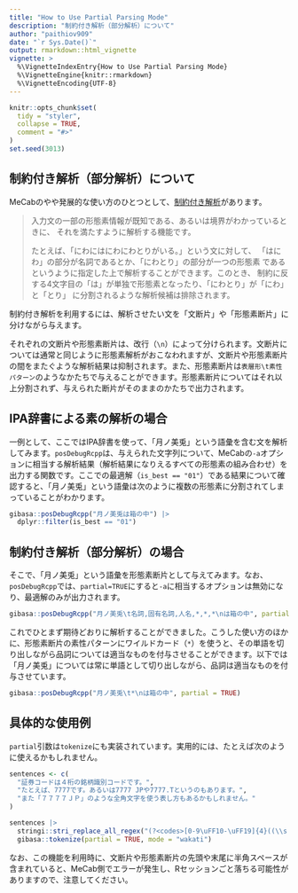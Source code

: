 ```yaml
---
title: "How to Use Partial Parsing Mode"
description: "制約付き解析（部分解析）について"
author: "paithiov909"
date: "`r Sys.Date()`"
output: rmarkdown::html_vignette
vignette: >
  %\VignetteIndexEntry{How to Use Partial Parsing Mode}
  %\VignetteEngine{knitr::rmarkdown}
  %\VignetteEncoding{UTF-8}
---
```


```r
knitr::opts_chunk$set(
  tidy = "styler",
  collapse = TRUE,
  comment = "#>"
)
set.seed(3013)
```

## 制約付き解析（部分解析）について

MeCabのやや発展的な使い方のひとつとして、[制約付き解析](https://taku910.github.io/mecab/partial.html)があります。

> 入力文の一部の形態素情報が既知である、あるいは境界がわかっているときに、 それを満たすように解析する機能です。
>
> たとえば、「にわにはにわにわとりがいる。」という文に対して、 「はにわ」の部分が名詞であるとか、「にわとり」の部分が一つの形態素 であるというように指定した上で解析することができます。このとき、 制約に反する4文字目の「は」が単独で形態素となったり、「にわとり」が「にわ」と「とり」 に分割されるような解析候補は排除されます。

制約付き解析を利用するには、解析させたい文を「文断片」や「形態素断片」に分けながら与えます。

それぞれの文断片や形態素断片は、改行（`\n`）によって分けられます。文断片については通常と同じように形態素解析がおこなわれますが、文断片や形態素断片の間をまたぐような解析結果は抑制されます。また、形態素断片は`表層形\t素性パターン`のようなかたちで与えることができます。形態素断片についてはそれ以上分割されず、与えられた断片がそのままのかたちで出力されます。

## IPA辞書による素の解析の場合

一例として、ここではIPA辞書を使って、「月ノ美兎」という語彙を含む文を解析してみます。`posDebugRcpp`は、与えられた文字列について、MeCabの`-a`オプションに相当する解析結果（解析結果になりえるすべての形態素の組み合わせ）を出力する関数です。ここでの最適解（`is_best == "01"`）である結果について確認すると、「月ノ美兎」という語彙は次のように複数の形態素に分割されてしまっていることがわかります。

```r
gibasa::posDebugRcpp("月ノ美兎は箱の中") |>
  dplyr::filter(is_best == "01")
```

## 制約付き解析（部分解析）の場合

そこで、「月ノ美兎」という語彙を形態素断片として与えてみます。なお、`posDebugRcpp`では、`partial=TRUE`にすると`-a`に相当するオプションは無効になり、最適解のみが出力されます。

```r
gibasa::posDebugRcpp("月ノ美兎\t名詞,固有名詞,人名,*,*,*\nは箱の中", partial = TRUE)
```

これでひとまず期待どおりに解析することができました。こうした使い方のほかに、形態素断片の素性パターンにワイルドカード（`*`）を使うと、その単語を切り出しながら品詞については適当なものを付与させることができます。以下では「月ノ美兎」については常に単語として切り出しながら、品詞は適当なものを付与させています。

```r
gibasa::posDebugRcpp("月ノ美兎\t*\nは箱の中", partial = TRUE)
```

## 具体的な使用例

`partial`引数は`tokenize`にも実装されています。実用的には、たとえば次のように使えるかもしれません。

```r
sentences <- c(
  "証券コードは４桁の銘柄識別コードです。",
  "たとえば、7777です。あるいは7777 JPや7777.Tというのもあります。",
  "また「７７７７ＪＰ」のような全角文字を使う表し方もあるかもしれません。"
)

sentences |>
  stringi::stri_replace_all_regex("(?<codes>[0-9\uFF10-\uFF19]{4}((\\s|\\.)+[a-zA-Z]{1,2}|[\uFF21-\uFF3A]{2}))", "\n${codes}\t*\n") |>
  gibasa::tokenize(partial = TRUE, mode = "wakati")
```

なお、この機能を利用時に、文断片や形態素断片の先頭や末尾に半角スペースが含まれていると、MeCab側でエラーが発生し、Rセッションごと落ちる可能性がありますので、注意してください。
